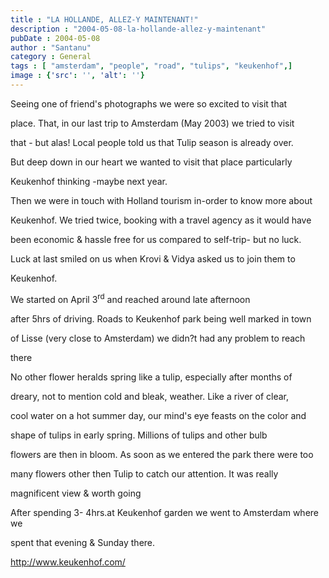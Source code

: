 ```yaml
---
title : "LA HOLLANDE, ALLEZ-Y MAINTENANT!"
description : "2004-05-08-la-hollande-allez-y-maintenant"
pubDate : 2004-05-08
author : "Santanu"
category : General
tags : [ "amsterdam", "people", "road", "tulips", "keukenhof",]
image : {'src': '', 'alt': ''}
---
```




Seeing one of friend's photographs we were so excited to visit that

place. That, in our last trip to Amsterdam (May 2003) we tried to visit

that - but alas! Local people told us that Tulip season is already over.

But deep down in our heart we wanted to visit that place particularly

Keukenhof thinking -maybe next year.



Then we were in touch with Holland tourism in-order to know more about

Keukenhof. We tried twice, booking with a travel agency as it would have

been economic & hassle free for us compared to self-trip- but no luck.

Luck at last smiled on us when Krovi & Vidya asked us to join them to

Keukenhof.



We started on April 3<sup>rd</sup> and reached around late afternoon

after 5hrs of driving. Roads to Keukenhof park being well marked in town

of Lisse (very close to Amsterdam) we didn?t had any problem to reach

there



No other flower heralds spring like a tulip, especially after months of

dreary, not to mention cold and bleak, weather. Like a river of clear,

cool water on a hot summer day, our mind's eye feasts on the color and

shape of tulips in early spring. Millions of tulips and other bulb

flowers are then in bloom. As soon as we entered the park there were too

many flowers other then Tulip to catch our attention. It was really

magnificent view & worth going



After spending 3- 4hrs.at Keukenhof garden we went to Amsterdam where we

spent that evening & Sunday there.



<http://www.keukenhof.com/>
